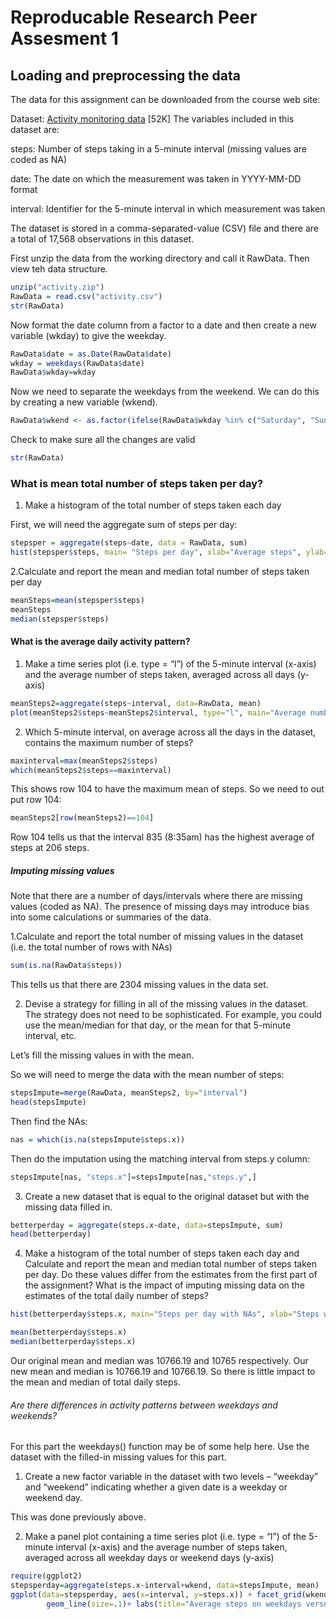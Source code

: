 # Reproducable Research Peer Assesment 1

## Loading and preprocessing the data


The data for this assignment can be downloaded from the course web site:

Dataset: [Activity monitoring data](https://d396qusza40orc.cloudfront.net/repdata%2Fdata%2Factivity.zip) [52K]
The variables included in this dataset are:

steps: Number of steps taking in a 5-minute interval (missing values are coded as NA)

date: The date on which the measurement was taken in YYYY-MM-DD format

interval: Identifier for the 5-minute interval in which measurement was taken

The dataset is stored in a comma-separated-value (CSV) file and there are a total of 17,568 observations in this dataset.

First unzip the data from the working directory and call it RawData.  Then view teh data structure.
```r
unzip("activity.zip")
RawData = read.csv("activity.csv")
str(RawData)
```

Now format the date column from a factor to a date and then create a new variable (wkday) to give the weekday.

```r
RawData$date = as.Date(RawData$date)
wkday = weekdays(RawData$date)
RawData$wkday=wkday
```

Now we need to separate the weekdays from the weekend.  We can do this by creating a new variable (wkend).

```r
RawData$wkend <- as.factor(ifelse(RawData$wkday %in% c("Saturday", "Sunday"),"weekend", "weekday"))
```

Check to make sure all the changes are valid

```r
str(RawData)
```

### What is mean total number of steps taken per day?

1. Make a histogram of the total number of steps taken each day

First, we will need the aggregate sum of steps per day:

```r
stepsper = aggregate(steps~date, data = RawData, sum)
hist(stepsper$steps, main= "Steps per day", xlab="Average steps", ylab="Day count")
```

2.Calculate and report the mean and median total number of steps taken per day

```r
meanSteps=mean(stepsper$steps)
meanSteps
median(stepsper$steps)
```

#### What is the average daily activity pattern?

1. Make a time series plot (i.e. type = "l") of the 5-minute interval (x-axis) and the average number of steps taken, averaged across all days (y-axis)

```r
meanSteps2=aggregate(steps~interval, data=RawData, mean)
plot(meanSteps2$steps~meanSteps2$interval, type="l", main="Average number of steps in each interval", xlab="Interval", ylab="Average steps")
```

2. Which 5-minute interval, on average across all the days in the dataset, contains the maximum number of steps?

```r
maxinterval=max(meanSteps2$steps)
which(meanSteps2$steps==maxinterval)
```

This shows row 104 to have the maximum mean of steps.  So we need to out put row 104:

```r
meanSteps2[row(meanSteps2)==104]
```

Row 104 tells us that the interval 835 (8:35am) has the highest average of steps at 206 steps.

##### Imputing missing values

Note that there are a number of days/intervals where there are missing values (coded as NA). The presence of missing days may introduce bias into some calculations or summaries of the data.

1.Calculate and report the total number of missing values in the dataset (i.e. the total number of rows with NAs)

```r
sum(is.na(RawData$steps))
```

This tells us that there are 2304 missing values in the data set.

2. Devise a strategy for filling in all of the missing values in the dataset. The strategy does not need to be sophisticated. For example, you could use the mean/median for that day, or the mean for that 5-minute interval, etc.

Let's fill the missing values in with the mean.

So we will need to merge the data with the mean number of steps:
```r
stepsImpute=merge(RawData, meanSteps2, by="interval")
head(stepsImpute)
```

Then find the NAs:
```r
nas = which(is.na(stepsImpute$steps.x))
```


Then do the imputation using the matching interval from steps.y column:
```r
stepsImpute[nas, "steps.x"]=stepsImpute[nas,"steps.y",]
```

3. Create a new dataset that is equal to the original dataset but with the missing data filled in.

```r
betterperday = aggregate(steps.x~date, data=stepsImpute, sum)
head(betterperday)
```

4. Make a histogram of the total number of steps taken each day and Calculate and report the mean and median total number of steps taken per day. Do these values differ from the estimates from the first part of the assignment? What is the impact of imputing missing data on the estimates of the total daily number of steps?

```r
hist(betterperday$steps.x, main="Steps per day with NAs", xlab="Steps with imputation of missing values", ylab="Day count")

mean(betterperday$steps.x)
median(betterperday$steps.x)
```

Our original mean and median was 10766.19 and 10765 respectively.  Our new mean and median is 10766.19 and 10766.19.  So there is little impact to the mean and median of total daily steps.

###### Are there differences in activity patterns between weekdays and weekends?
For this part the weekdays() function may be of some help here. Use the dataset with the filled-in missing values for this part.

1. Create a new factor variable in the dataset with two levels -- "weekday" and "weekend" indicating whether a given date is a weekday or weekend day.

This was done previously above.

2. Make a panel plot containing a time series plot (i.e. type = "l") of the 5-minute interval (x-axis) and the average number of steps taken, averaged across all weekday days or weekend days (y-axis)

```r
require(ggplot2)
stepsperday=aggregate(steps.x~interval+wkend, data=stepsImpute, mean)
ggplot(data=stepsperday, aes(x=interval, y=steps.x)) + facet_grid(wkend~.)+
        geom_line(size=.1)+ labs(title="Average steps on weekdays versus weekends", x="Interval", y="Number of steps")
```




